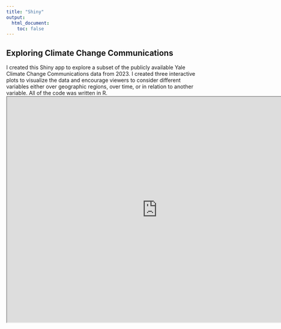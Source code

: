 ```yaml
---
title: "Shiny"
output:
  html_document:
    toc: false
---
```


## Exploring Climate Change Communications
I created this Shiny app to explore a subset of the publicly available Yale Climate Change Communications data from 2023. I created three interactive plots to visualize the data and encourage viewers to consider different variables either over geographic regions, over time, or in relation to another variable. All of the code was written in R.
<iframe src="https://aconover.shinyapps.io/assignment-5-AndreaConover/" width="800px" height="600px"></iframe>

